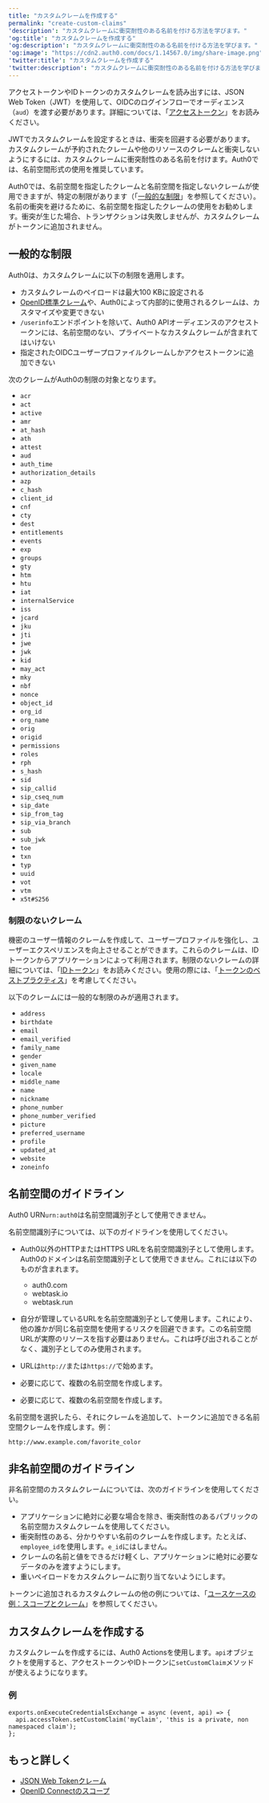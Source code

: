 ```yaml
---
title: "カスタムクレームを作成する"
permalink: "create-custom-claims"
'description': "カスタムクレームに衝突耐性のある名前を付ける方法を学びます。"
'og:title': "カスタムクレームを作成する"
'og:description': "カスタムクレームに衝突耐性のある名前を付ける方法を学びます。"
'og:image': "https://cdn2.auth0.com/docs/1.14567.0/img/share-image.png"
'twitter:title': "カスタムクレームを作成する"
'twitter:description': "カスタムクレームに衝突耐性のある名前を付ける方法を学びます。"
---
```


アクセストークンやIDトークンのカスタムクレームを読み出すには、<Tooltip data-tooltip-id="react-containers-DefinitionTooltip-2" href="/docs/ja-jp/glossary?term=json-web-token" tip="JSON Web Token（JWT）: 二者間のクレームを安全に表現するために使用される標準IDトークン形式（および多くの場合、アクセストークン形式）。" cta="用語集の表示">JSON Web Token</Tooltip>（JWT）を使用して、OIDCのログインフローでオーディエンス（`aud`）を渡す必要があります。詳細については、「[アクセストークン](/docs/ja-jp/secure/tokens/access-tokens)」をお読みください。

JWTでカスタムクレームを設定するときは、衝突を回避する必要があります。カスタムクレームが予約されたクレームや他のリソースのクレームと衝突しないようにするには、カスタムクレームに衝突耐性のある名前を付けます。Auth0では、名前空間形式の使用を推奨しています。

<Callout icon="file-lines" color="#0EA5E9" iconType="regular">

Auth0では、名前空間を指定したクレームと名前空間を指定しないクレームが使用できますが、特定の制限があります（「[一般的な制限](https://auth0.com/docs/secure/tokens/json-web-tokens/create-custom-claims#general-restrictions)」を参照してください）。名前の衝突を避けるために、名前空間を指定したクレームの使用をお勧めします。衝突が生じた場合、トランザクションは失敗しませんが、カスタムクレームがトークンに追加されません。

</Callout>

## 一般的な制限

Auth0は、カスタムクレームに以下の制限を適用します。

* カスタムクレームのペイロードは最大100 KBに設定される
* [OpenID標準クレーム](https://openid.net/specs/openid-connect-core-1_0.html#IDToken)や、Auth0によって内部的に使用されるクレームは、カスタマイズや変更できない
* `/userinfo`エンドポイントを除いて、Auth0 APIオーディエンスのアクセストークンには、名前空間のない、プライベートなカスタムクレームが含まれてはいけない
* 指定されたOIDCユーザープロファイルクレームしかアクセストークンに追加できない

次のクレームがAuth0の制限の対象となります。

* `acr`
* `act`
* `active`
* `amr`
* `at_hash`
* `ath`
* `attest`
* `aud`
* `auth_time`
* `authorization_details`
* `azp`
* `c_hash`
* `client_id`
* `cnf`
* `cty`
* `dest`
* `entitlements`
* `events`
* `exp`
* `groups`
* `gty`
* `htm`
* `htu`
* `iat`
* `internalService`
* `iss`
* `jcard`
* `jku`
* `jti`
* `jwe`
* `jwk`
* `kid`
* `may_act`
* `mky`
* `nbf`
* `nonce`
* `object_id`
* `org_id`
* `org_name`
* `orig`
* `origid`
* `permissions`
* `roles`
* `rph`
* `s_hash`
* `sid`
* `sip_callid`
* `sip_cseq_num`
* `sip_date`
* `sip_from_tag`
* `sip_via_branch`
* `sub`
* `sub_jwk`
* `toe`
* `txn`
* `typ`
* `uuid`
* `vot`
* `vtm`
* `x5t#S256`

### 制限のないクレーム

機密のユーザー情報のクレームを作成して、ユーザープロファイルを強化し、ユーザーエクスペリエンスを向上させることができます。これらのクレームは、IDトークンからアプリケーションによって利用されます。制限のないクレームの詳細については、「[IDトークン](/docs/ja-jp/secure/tokens/id-tokens)」をお読みください。使用の際には、「[トークンのベストプラクティス](/docs/ja-jp/secure/tokens/token-best-practices)」を考慮してください。

以下のクレームには一般的な制限のみが適用されます。

* `address`
* `birthdate`
* `email`
* `email_verified`
* `family_name`
* `gender`
* `given_name`
* `locale`
* `middle_name`
* `name`
* `nickname`
* `phone_number`
* `phone_number_verified`
* `picture`
* `preferred_username`
* `profile`
* `updated_at`
* `website`
* `zoneinfo`

## 名前空間のガイドライン

<Callout icon="file-lines" color="#0EA5E9" iconType="regular">

Auth0 URN`urn:auth0`は名前空間識別子として使用できません。

</Callout>

名前空間識別子については、以下のガイドラインを使用してください。

* Auth0以外のHTTPまたはHTTPS URLを名前空間識別子として使用します。Auth0のドメインは名前空間識別子として使用できません。これには以下のものが含まれます。

  + auth0.com
  + webtask.io
  + webtask.run
* 自分が管理しているURLを名前空間識別子として使用します。これにより、他の誰かが同じ名前空間を使用するリスクを回避できます。この名前空間URLが実際のリソースを指す必要はありません。これは呼び出されることがなく、識別子としてのみ使用されます。
* URLは`http://`または`https://`で始めます。
* 必要に応じて、複数の名前空間を作成します。
* 必要に応じて、複数の名前空間を作成します。

名前空間を選択したら、それにクレームを追加して、トークンに追加できる名前空間クレームを作成します。例：

`http://www.example.com/favorite_color`

## 非名前空間のガイドライン

非名前空間のカスタムクレームについては、次のガイドラインを使用してください。

* アプリケーションに絶対に必要な場合を除き、衝突耐性のあるパブリックの名前空間カスタムクレームを使用してください。
* 衝突耐性のある、分かりやすい名前のクレームを作成します。たとえば、`employee_id`を使用します。`e_id`にはしません。
* クレームの名前と値をできるだけ軽くし、アプリケーションに絶対に必要なデータのみを渡すようにします。
* 重いペイロードをカスタムクレームに割り当てないようにします。

トークンに追加されるカスタムクレームの他の例については、「[ユースケースの例：スコープとクレーム](/docs/ja-jp/get-started/apis/scopes/sample-use-cases-scopes-and-claims)」を参照してください。

## カスタムクレームを作成する

カスタムクレームを作成するには、Auth0 Actionsを使用します。`api`オブジェクトを使用すると、アクセストークンやIDトークンに`setCustomClaim`メソッドが使えるようになります。

### 例

``` lines
exports.onExecuteCredentialsExchange = async (event, api) => {
  api.accessToken.setCustomClaim('myClaim', 'this is a private, non namespaced claim');
};
```

## もっと詳しく

* [JSON Web Tokenクレーム](/docs/ja-jp/secure/tokens/json-web-tokens/json-web-token-claims)
* [OpenID Connectのスコープ](/docs/ja-jp/get-started/apis/scopes/openid-connect-scopes)